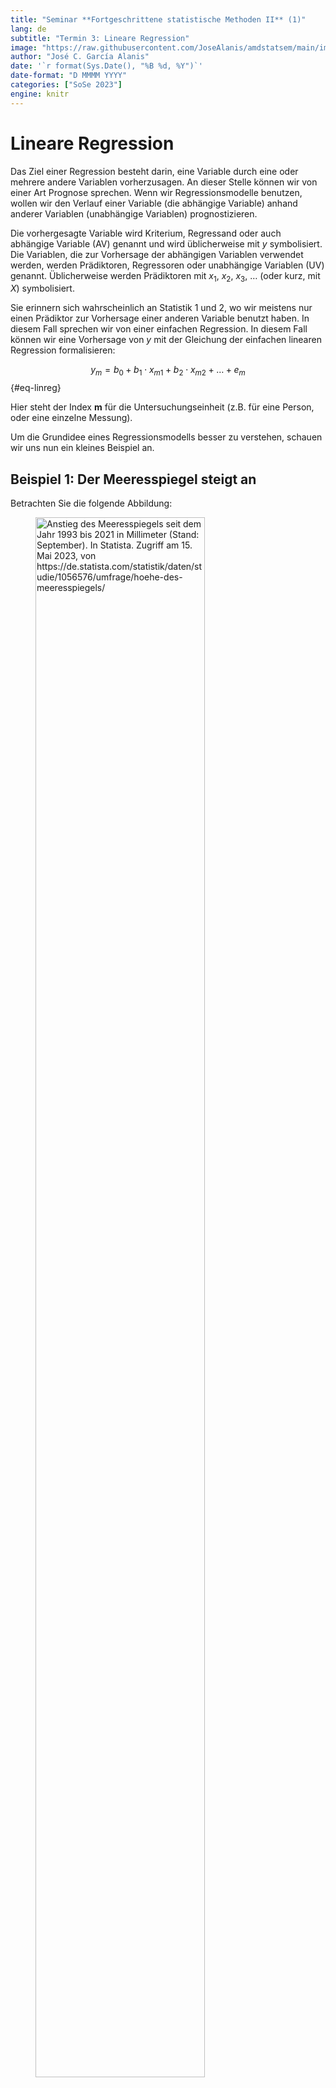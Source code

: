 ```yaml
---
title: "Seminar **Fortgeschrittene statistische Methoden II** (1)"
lang: de
subtitle: "Termin 3: Lineare Regression"
image: "https://raw.githubusercontent.com/JoseAlanis/amdstatsem/main/images/mlm_fig.png"
author: "José C. García Alanis"
date: '`r format(Sys.Date(), "%B %d, %Y")`'
date-format: "D MMMM YYYY"
categories: ["SoSe 2023"]
engine: knitr
---
```


# Lineare Regression

::: justify
Das Ziel einer Regression besteht darin, eine Variable durch eine oder mehrere andere Variablen vorherzusagen. An dieser Stelle können wir von einer Art Prognose sprechen. Wenn wir Regressionsmodelle benutzen, wollen wir den Verlauf einer Variable (die abhängige Variable) anhand anderer Variablen (unabhängige Variablen) prognostizieren.

Die vorhergesagte Variable wird Kriterium, Regressand oder auch abhängige Variable (AV) genannt und wird üblicherweise mit $y$ symbolisiert. Die Variablen, die zur Vorhersage der abhängigen Variablen verwendet werden, werden Prädiktoren, Regressoren oder unabhängige Variablen (UV) genannt. Üblicherweise werden Prädiktoren mit $x_{1},~x_{2},~x_{3},~\dots$ (oder kurz, mit $X$) symbolisiert.

Sie erinnern sich wahrscheinlich an Statistik 1 und 2, wo wir meistens nur einen Prädiktor zur Vorhersage einer anderen Variable benutzt haben. In diesem Fall sprechen wir von einer einfachen Regression. In diesem Fall können wir eine Vorhersage von $y$ mit der Gleichung der einfachen linearen Regression formalisieren:

$$
y_{m} = b_{0} + b_{1} \cdot x_{m1} + b_{2} \cdot x_{m2} + \dots + e_{m}
$$ {#eq-linreg}

Hier steht der Index $\mathbf{m}$ für die Untersuchungseinheit (z.B. für eine Person, oder eine einzelne Messung).

Um die Grundidee eines Regressionsmodells besser zu verstehen, schauen wir uns nun ein kleines Beispiel an.
:::

## Beispiel 1: Der Meeresspiegel steigt an

Betrachten Sie die folgende Abbildung:

![Anstieg des Meeresspiegels seit dem Jahr 1993 bis 2021 in Millimeter (Stand: September). In Statista. Zugriff am 15. Mai 2023, von https://de.statista.com/statistik/daten/studie/1056576/umfrage/hoehe-des-meeresspiegels/](../images/ocean.png){fig-align="center" width="80%"}

::: {.callout-tip collapse="true"}
## Was können wir aus dieser Abbildung lernen?

Die Abbildung zeigt, dass der Meeresspiegel **kontinuierlich** ansteigt. Anhand der abgebildeten Zahlen lässt sich leicht erkennen, dass seit 1993 der Meeresspiegel pro Jahr um mehrere Millimeter angestiegen ist.
:::

::: justify
Gehen wir davon aus, dass wir die Veränderung im Meeresspiegel, die durch die Abbildung angedeutet wird, möglichst prägnant zusammenfassen wollen. An dieser Stelle stehen uns unterschiedliche Methoden zur Verfügung. Wir könnten sagen:
:::

::: customIndent
- *"Der Meeresspiegel ist seit 1993 gestiegen"*, oder *"Der Meeresspiegel steigt seit 1993 um mehrere Millimeter"*.
:::

::: justify
Sobald wir aber eine Aussage über die Ausprägung dieser Veränderung treffen möchten, bräuchten wir eine Methode, die uns erlaubt all die kleinen Veränderungen, welche von Jahr zu Jahr gemessen wurden, zusammenzufassen. Eine Möglichkeit wäre, die gemessenen Abweichungen zu mitteln. Damit könnten wir feststellen, um wie viel der Meeresspiegel im Mittel pro Jahr angestiegen (oder abgefallen ist). Lasst uns diese Berechnung in R durchführen.
:::

### Daten: Meeresspiegel

```r
# die Daten können mit diesem Befehl geladen werden
meeresspiegel <- read.csv(file="https://raw.githubusercontent.com/JoseAlanis/amdstatsem/main/data/meeresspiegel.csv")
```

### Berechnung: Mittlere Abweichung im Meeresspiegel Daten

```r
# wir können `dplyr` benutzen 
# um die mittlere Abweichung zu berechnen
require(dplyr)

meeresspiegel %>%
  # Differenz zwischen zwei aufeinaderefolgende Werte
  mutate(Abweichung = lead(Anstieg) - Anstieg) %>%
  # bilde Mittelwert (schließ Fehlendewerte aus)
  summarize(Mittlere_Abweichung = mean(Abweichung, na.rm = TRUE))

```

:::justify
Nun können wir die Abweichung im Meeresspiegel genauer Beschreiben:
:::

::: customIndent
-   Die Abbildung zeigt, dass der Meeresspiegel **kontinuierlich** ansteigt. Tatsächlich steigt der Meeresspiegel im Vergleich zu 1993 pro Jahr um **durchschnittlich 3,6 mm**.
:::

## Ist die mittlere Abweichung ein guter *Schätzer*?

Anhand dieser Zahlen liese sich gleich prognostizieren, wie der Meerespiegel in den komenden Jahren verändern wird. Wenn alles so bleibt wie bisher, können wir davon ausgehen, dass der Meeresspiegel weiteransteigen wird. Das sind keine gute Nachrichten.

Eine gute Nachricht ist allerdings, dass lineare Regressionsmodelle, im Prinzip nichts anderes als die mittlere Abweichung zu berechnen, um eine Vorhersage von $y$ (in unser Beispiel die Abweichung im gemessenen Meeresspiegel) anhand von $x$ (in unser Beispiel, das Jahr der Messung) vorzunehmen. Die genauen Berechnungsschritte sind ein kleines bisschen komplexer, aber die Logik ist im Prinzip die gleiche.

Wir können dies leicht mit einem linearen Regression in `R` überprüfen.

### Berechnung: Lineare Regression

Wir können eine lineare Regression mit der Funktion `lm()` in `R` berechnen.

```r
# lm() nimmt mehrere Argumente. Heute brauchen wir `data` und `formula`
# `data = meeresspiegel` sagt der Funktion wo sich die Daten befinden
lin_reg <- lm(
  # `data = meeresspiegel` sagt der Funktion wo sich die Daten befinden
  data = meeresspiegel, 
  # `formula = 1 +  Anstieg ~ Jahr` sagt der Funktion wie die Formel unserer
  # Regression aussehen soll
              formula = 1 +  Anstieg ~ Jahr)
```

Mit `summary()` können wir uns die Ergebnisse der Regression anzeigen lassen: 

```r
summary(lin_reg)
```


::: customIndent
-   Wie kommen diese Zahlen zustande?
-   Wie können wir aus vergangenen Beobachtungen zukünftige Beobachtungen vorhersagen?
-   Was ist eine gute Vorhersage, und warum sind Vorhersagen mehr oder weniger akkurat?
:::

Schauen wir uns ein weiteres Beispiel an.

## Beispiel 2: More patients, more cash!

::: justify
Stellen Sie sich vor, dass Sie als ambulante Psychotherapeut:in in einer Praxis arbeiten. Am Anfang eines jeden Quartals erstellen Sie eine Kostenplanung. Die erwartete Anzahl an Behandlungsstunden spielt dabei eine große Rolle, da Sie damit den **erwarteten** Wert Ihres Einkommens berechnen können. Gehen wir davon aus, dass Sie pro Patient:in ein Betrag von 66,6 Euro (nach Abzug aller laufenden Kosten) in der Quartalsabrechnung erwarten können.
:::

Betrachten Sie die folgende Abbildung:

![](../images/patients.png){width="\"80%"}

::: justify
Die Abbildung zeigt einen linearen Zusammenhang zwischen der Anzahl an Patienten und dem Betrag auf der Abrechnung. Wir können dieser Zusammenhang bildlich darstellen (wie in der Abbildung) aber auch mithilfe mit eines Modells.
:::

$$Betrag = (wie~von~x~auf~y~kommen?) + Fehler$$

::: justify
In unseren Beispiel, welche Funktion muss auf $x$ angewendet werden, um eine möglichst genaue Schätzung von $y$ zu bekommen?

Wir können diese Fragen mithilfe einer mathematischen Formel ausdrucken.
:::

$$y = f(x) + Fehler$$

::: justify
Dies ist die Grundlage eines Regressionsmodells. Regressionsmodelle sind nichts anderes als eine Speziefietzierung dieser Frage. Mit einem Regressionsmodell, können wir die Funktion, die auf $x$ angewendet werden muss, genauer beschreiben.

Dies ist die allgemeine Formel der Regression:
:::

$$y_{i} = b_{0} + b_{1}~x_{1} + e_{i}$$

::: customIndent
-   $b_{0} =$ $y$-Achsenabschnitt, Konstante, oder Interzept:
    -   Der Wert von $y$ bei einer Ausprägung von 0 in $x$.
-   $b_{1} =$ Regressionsgewicht des Prädiktors oder die Steigung der Regressionsgerade.
    -   Interpretation: die Steigung der Geraden lässt erkennen, um wie viele Einheiten $y$ zunimmt, wenn $x$ um eine Einheit zunimmt
-   $e_{i} =$ Regressionsresiduum (kurz: Residuum), Residualwert oder Fehlerwert:
    -   Die Differenz zwischen einem vorhergesagten ($\hat{y}$) und beobachteten ($y$) $y$-Wert.
    -   Je größer die Fehlerwerte, umso größer ist die Abweichung eines beobachteten vom vorhergesagten Wert.
:::
